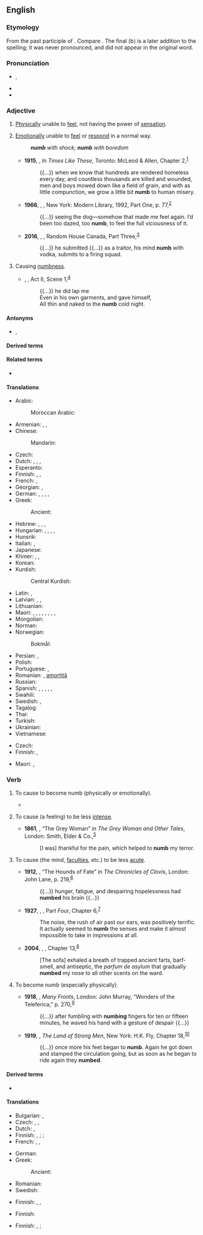 ==English==

===Etymology===
From the past participle of {{m|en|nim|t=to take}}. Compare {{cog|de|benommen|t=dazed, numb}}. The final ⟨b⟩ is a later addition to the spelling; it was never pronounced, and did not appear in the original word.

===Pronunciation===
* {{enPR|nŭm}}, {{IPA|en|/nʌm/}}
* {{audio|en|LL-Q1860 (eng)-Vealhurl-numb.wav |Audio (UK)}}
* {{rhymes|en|ʌm}}

===Adjective===
{{en-adj|er}}

# [[physical|Physically]] unable to [[feel]], not having the power of [[sensation]].
#: {{ux|en|fingers '''numb''' with cold}}
#: {{ux|en|legs '''numb''' from kneeling}}
#: {{syn|en|deadened|insensible}}
# [[emotion|Emotionally]] unable to [[feel]] or [[respond]] in a normal way.
#: '''''numb''' with shock; '''numb''' with boredom''
#* '''1915''', {{w|Nellie McClung}}, ''In Times Like These'', Toronto: McLeod & Allen, Chapter 2,<sup>[https://www.gutenberg.org/files/29861/29861-h/29861-h.htm]</sup>
#*: {{...}} when we know that hundreds are rendered homeless every day, and countless thousands are killed and wounded, men and boys mowed down like a field of grain, and with as little compunction, we grow a little bit '''numb''' to human misery.
#* '''1966''', {{w|Truman Capote}}, ''{{w|In Cold Blood}}'', New York: Modern Library, 1992, Part One, p. 77,<sup>[https://archive.org/details/incoldbloodtruea00capo_0]</sup>
#*: {{...}} seeing the dog—somehow that made me feel again. I’d been too dazed, too '''numb''', to feel the full viciousness of it.
#* '''2016''', {{w|Julian Barnes}}, ''{{w|The Noise of Time}}'', Random House Canada, Part Three,<sup>[https://books.google.ca/books?id=1xt2CgAAQBAJ&printsec=frontcover#v=onepage&q&f=false]</sup>
#*: {{...}} he submitted {{...}} as a traitor, his mind '''numb''' with vodka, submits to a firing squad.
#: {{syn|en|stunned}}
# {{lb|en|obsolete}} Causing [[numbness]].
#* {{circa|1592}} {{w|William Shakespeare}}, ''{{w|Richard III (play)|Richard III}}'', Act II, Scene 1,<sup>[http://www.opensourceshakespeare.org/views/plays/play_view.php?WorkID=richard3&Scope=entire&pleasewait=1&msg=pl]</sup>
#*: {{...}} he did lap me
#*: Even in his own garments, and gave himself,
#*: All thin and naked to the '''numb''' cold night.

====Antonyms====
* {{l|en|sensible}}, {{l|en|sensitive}}

====Derived terms====
{{col4|en
|benumb
|numbly
|numbness
|numbnuts
}}

====Related terms====
* {{l|en|numskull}}

====Translations====
{{trans-top|physically unable to feel}}
* Arabic: {{t|ar|خَدِر}}
*: Moroccan Arabic: {{t|ary|منمل|tr=mnammal}}
* Armenian: {{t+|hy|թմրած}}, {{t+|hy|անզգա}}, {{t|hy|ընդարմացած}}
* Chinese:
*: Mandarin: {{t+|cmn|麻木|tr=mámù}}
* Czech: {{t|cs|necitlivý}}
* Dutch: {{t+|nl|verdoofd}}, {{t+|nl|bewusteloos}}, {{t+|nl|verstijfd}}, {{t+|nl|verkleumd}}
* Esperanto: {{t|eo|sensenta}}
* Finnish: {{t+|fi|puutunut}}, {{t+|fi|tunnoton}}, {{t+|fi|turta}}
* French: {{t+|fr|gourd}}, {{t+|fr|engourdi}}
* Georgian: {{t|ka|გაშეშებული}}, {{t|ka|გაფიჩხებული}}
* German: {{t+|de|taub}}, {{t+|de|benommen}}, {{t+|de|betäubt}}, {{t+|de|gefühllos}}, {{t+|de|starr}}
* Greek: {{t+|el|ναρκωμένος}}
*: Ancient: {{t|grc|ἀναίσθητος}}
* Hebrew: {{t|he|רדום|m|tr=radúm}} {{qualifier|slang}}, {{t|he|רדומה|f|tr=redumá}} {{qualifier|slang}}, {{t|he|נרדם|m|tr=nirdám}} {{qualifier|slang}}, {{t|he|נרדמה|f|tr=nirdemá}} {{qualifier|slang}}
* Hungarian: {{t+|hu|dermedt}}, {{t+|hu|zsibbadt}}, {{t|hu|meggémberedett}}, {{t+|hu|kábult}}, {{t+|hu|eltompult}}
* Hunsrik: {{t|hrx|daab}}
* Italian: {{t+|it|intorpidito|m}}, {{t+|it|intorpidita|f}}
* Japanese: {{t|ja|無感覚|tr=mukankaku na|alt=無感覚な}}
* Khmer: {{t+|km|ស្រយង់|tr=srɑyɑŋ}}, {{t+|km|ស្គឹះ|tr=skɨh}}, {{t+|km|សំទក់|tr=sɑmtʊək}}
* Korean: {{t|ko|마비되는}}
* Kurdish:
*: Central Kurdish: {{t+|ckb|سِڕ}}
{{trans-mid}}
* Latin: {{t|la|torpidus}}, {{t|la|torpēns}}
* Latvian: {{t|lv|nejutīgs}}, {{t|lv|stings}}, {{t|lv|stīvs}}
* Lithuanian: {{t-needed|lt}}
* Maori: {{t|mi|kōpā}}, {{t|mi|matangerengere}}, {{t|mi|matangurunguru}}, {{t|mi|kerekerewai}}, {{t|mi|kēkerewai}}, {{t|mi|matakerekere}}, {{t|mi|pōpokorua}} {{qualifier|with cold and wet conditions}}, {{t|mi|mangenge}} {{qualifier|from cold}}, {{t|mi|tēteka}}
* Mongolian: {{t-needed|mn}}
* Norman: {{t|nrf|gourd}} {{q|Jersey}}
* Norwegian:
*: Bokmål: {{t|no|nummen}}
* Persian: {{t+|fa|بیحس}}, {{t+|fa|کرخ|tr=kerex}}
* Polish: {{t|pl|odrętwiały|m}}
* Portuguese: {{t|pt|entorpecido|m}}, {{t|pt|entorpecido|f|alt=entorpecida}}
* Romanian: {{t+|ro|amorțit|m|n}}, [[amorțit|amorțită]] {{g|f}}
* Russian: {{t+|ru|онеме́лый}}
* Spanish: {{t+|es|entumecido}}, {{t+|es|entumido}} {{gloss|by cold}}, {{t+|es|insensible}}, {{t+|es|entorpecido}}, {{t+|es|dormido}} {{gloss|by lack of blood circulation}}, {{t+|es|adormecido}} {{gloss|by drugs}}
* Swahili: {{t-needed|sw}}
* Swedish: {{t+|sv|valen}}, {{t+|sv|domnad}}
* Tagalog: {{t|tl|manhid}}
* Thai: {{t+|th|ชา}}
* Turkish: {{t+|tr|uyuşuk}}
* Ukrainian: {{t|uk|занімі́лий|m}}
* Vietnamese: {{t+|vi|tê}}
{{trans-bottom}}

{{trans-top|emotionally unable to feel}}
* Czech: {{t|cs|ochromený|m}}
* Finnish: {{t|fi|lamaantunut}}, {{t+|fi|turta}}
{{trans-mid}}
* Maori: {{t|mi|rōrā}}, {{t|mi|paraheahea}}
{{trans-bottom}}

===Verb===
{{en-verb}}

# {{lb|en|transitive}} To cause to become numb (physically or emotionally).
#: {{ux|en|The dentist gave me novocaine to '''numb''' my tooth before drilling, thank goodness.}}
#: {{ux|en|When I first heard the news, I was '''numbed''' by the shock.}}
#* {{quote-journal|en|date=2020 April 22|title=Letters: Open Access: Not easy for laptops|journal=Rail|page=31|text=But her main concern is the hard seating that '''numbs''' the nether regions.}}
#: {{syn|en|benumb}}
# {{lb|en|transitive}} To cause (a feeling) to be less [[intense]].
#: {{ux|en|He turned to alcohol to '''numb''' his pain.}}
#* '''1861''', {{w|Elizabeth Gaskell}}, “The Grey Woman” in ''The Grey Woman and Other Tales'', London: Smith, Elder & Co.,<sup>[https://www.gutenberg.org/files/28636/28636-h/28636-h.htm]</sup>
#*: [I was] thankful for the pain, which helped to '''numb''' my terror.
#: {{syn|en|dull}}
# {{lb|en|transitive}} To cause (the mind, [[faculty|faculties]], etc.) to be less [[acute]].
#* '''1912''', {{w|Saki}}, “The Hounds of Fate” in ''The Chronicles of Clovis'', London: John Lane, p. 219,<sup>[https://archive.org/details/chroniclesofclov00sakirich]</sup>
#*: {{...}} hunger, fatigue, and despairing hopelessness had '''numbed''' his brain {{...}}
#* '''1927''', {{w|Hugh Lofting}}, ''{{w|Doctor Dolittle's Garden|Doctor Dolittle’s Garden}}'', Part Four, Chapter 6,<sup>[http://gutenberg.net.au/ebooks06/0603431h.html]</sup>
#*: The noise, the rush of air past our ears, was positively terrific. It actually seemed to '''numb''' the senses and make it almost impossible to take in impressions at all.
#* '''2004''', {{w|Cory Doctorow}}, ''{{w|Eastern Standard Tribe}}'', Chapter 13,<sup>[http://www.gutenberg.org/cache/epub/17028/pg17028-images.html]</sup>
#*: [The sofa] exhaled a breath of trapped ancient farts, barf-smell, and antiseptic, the ''parfum de asylum'' that gradually '''numbed''' my nose to all other scents on the ward.
#: {{syn|en|dull}}
# {{lb|en|intransitive}} To become numb (especially physically).
#* '''1918''', {{w|Lewis R. Freeman}}, ''Many Fronts'', London: John Murray, “Wonders of the Teleferica,” p. 270,<sup>[https://archive.org/details/manyfronts00freeiala]</sup>
#*: {{...}} after fumbling with '''numbing''' fingers for ten or fifteen minutes, he waved his hand with a gesture of despair {{...}}
#* '''1919''', {{w|Arthur Murray Chisholm}}, ''The Land of Strong Men'', New York: H.K. Fly, Chapter 18,<sup>[https://www.gutenberg.org/files/33612/33612-h/33612-h.htm]</sup>
#*: {{...}} once more his feet began to '''numb'''. Again he got down and stamped the circulation going, but as soon as he began to ride again they '''numbed'''.

====Derived terms====
* {{l|en|mind-numbing}}

====Translations====
{{trans-top|to cause to become numb}}
* Bulgarian: {{t+|bg|вцепенявам}}, {{t+|bg|вкочанясвам}}
* Czech: {{t+|cs|otupit|pf}}, {{t|cs|znecitlivit|pf}}, {{t|cs|ochromit|pf}}
* Dutch: {{t+|nl|verdoven}}, {{t|nl|in slaap doen}}
* Finnish: {{t+|fi|puuduttaa}}, {{t+|fi|turruttaa}}; {{t+|fi|lamauttaa}} {{q|emotionally}}; {{t|fi|kohmettaa}} {{q|by cold}}
* French: {{t+|fr|engourdir}}, {{t+|fr|endormir}}, {{t+|fr|anesthésier}}
{{trans-mid}}
* German: {{t+|de|betäuben}}
* Greek:
*: Ancient: {{t|grc|ναρκόω}}
* Romanian: {{t+|ro|amorți}}
* Swedish: {{t+|sv|bedöva}}
{{trans-bottom}}

{{trans-top|to cause (a feeling) to be less intense}}
* Finnish: {{t+|fi|puuduttaa}}, {{t+|fi|turruttaa}}, {{t+|fi|tukahduttaa}}
{{trans-mid}}
{{trans-bottom}}

{{trans-top|to cause the mind or senses to be less acute}}
* Finnish: {{t+|fi|turruttaa}}
{{trans-mid}}
{{trans-bottom}}

{{trans-top|to become numb physically}}
* Finnish: {{t+|fi|puutua}}, {{t+|fi|turtua}}; {{t|fi|kohmettua}} {{q|due to cold}}
{{trans-mid}}
{{trans-bottom}}